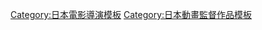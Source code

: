 {{Navbox
|name = 橘正紀執導作品
|title = [[橘正紀]]執導作品
|listclass = hlist hlist-hyphen
|group1 = 電視動畫
|list1 = {{Navbox|child
|group1 = 2000年代
|list1 =
* [[東京地震8.0]]（2009年）
|group2 = 2010年代
|list2 = 
* [[元氣囝仔]]（2014年）
* [[Princess Principal]]（2017年）
* [[夢幻之星在線2|夢幻之星Online 2 神諭篇章]]
}}
|group2 = OVA
|list2 = 
* [[.hack//Quantum]]（2010年－2011年）
* [[英雄傳說VI 空之軌跡|英雄傳說 空之軌跡 THE ANIMATION]]（2011年－2012年）
|group3 = 電影動畫
|list3 = 
* [[Princess Principal|Princess Principal Crown Handler]]（2021年）
* [[Blue Thermal -青凪大學體育會航空部-|Blue Thermal]]（2022年）
|group4 = 網路動畫
|list4 = 
* {{link-ja|拳皇：另一天|The King of Fighters: Another Day|格鬥天王：另一天}}（2005年）
}}
<noinclude>
{{DEFAULTSORT:Tachibana Masaki}}
[[Category:日本電影導演模板]]
[[Category:日本動畫監督作品模板]]
</noinclude>